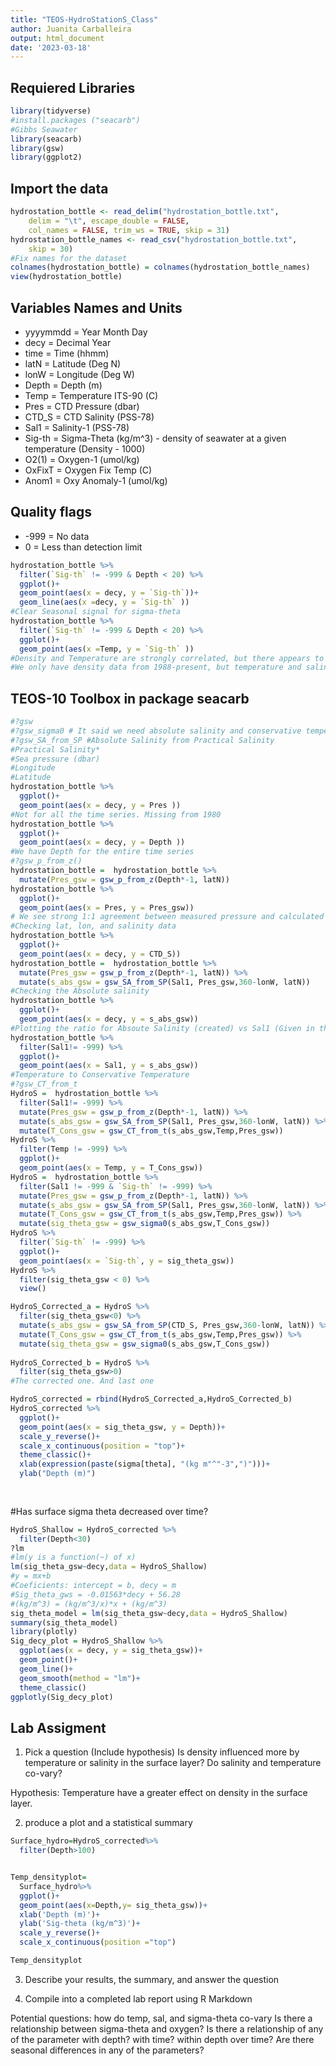 ```yaml
---
title: "TEOS-HydroStationS_Class"
author: Juanita Carballeira
output: html_document
date: '2023-03-18'
---
```


## Requiered Libraries
```r
library(tidyverse)
#install.packages ("seacarb")
#Gibbs Seawater
library(seacarb)
library(gsw)
library(ggplot2)
```


## Import the data
```r
hydrostation_bottle <- read_delim("hydrostation_bottle.txt", 
    delim = "\t", escape_double = FALSE, 
    col_names = FALSE, trim_ws = TRUE, skip = 31)
hydrostation_bottle_names <- read_csv("hydrostation_bottle.txt", 
    skip = 30)
#Fix names for the dataset
colnames(hydrostation_bottle) = colnames(hydrostation_bottle_names)
view(hydrostation_bottle)
```
## Variables Names and Units
- yyyymmdd = Year Month Day   
- decy   = Decimal Year     
- time   = Time (hhmm)      
- latN   = Latitude (Deg N) 
- lonW   = Longitude (Deg W)
- Depth  = Depth (m)                  
- Temp   = Temperature ITS-90 (C) 
- Pres   = CTD Pressure (dbar)   
- CTD_S  = CTD Salinity (PSS-78)      
- Sal1   = Salinity-1 (PSS-78)        
- Sig-th = Sigma-Theta (kg/m^3) - density of seawater at a given temperature (Density - 1000)   
- O2(1)  = Oxygen-1 (umol/kg)          
- OxFixT = Oxygen Fix Temp (C)        
- Anom1  = Oxy Anomaly-1 (umol/kg)    

## Quality flags
*  -999  = No data
*  0 = Less than detection limit

```r
hydrostation_bottle %>% 
  filter(`Sig-th` != -999 & Depth < 20) %>% 
  ggplot()+
  geom_point(aes(x = decy, y = `Sig-th`))+
  geom_line(aes(x =decy, y = `Sig-th` ))
#Clear Seasonal signal for sigma-theta
hydrostation_bottle %>% 
  filter(`Sig-th` != -999 & Depth < 20) %>% 
  ggplot()+
  geom_point(aes(x =Temp, y = `Sig-th` ))
#Density and Temperature are strongly correlated, but there appears to be two outliners that we will likely need to address at some point
#We only have density data from 1988-present, but temperature and salinity data from 1950s-present, this mean i can calculate seawater density from 1950s- present, by using TEOS-10. 
```

## TEOS-10 Toolbox in package seacarb

```r
#?gsw
#?gsw_sigma0 # It said we need absolute salinity and conservative temperature (SA (g/kg),CT (°C))
#?gsw_SA_from_SP #Absolute Salinity from Practical Salinity
#Practical Salinity*
#Sea pressure (dbar)
#Longitude
#Latitude
hydrostation_bottle %>% 
  ggplot()+
  geom_point(aes(x = decy, y = Pres ))
#Not for all the time series. Missing from 1980 
hydrostation_bottle %>% 
  ggplot()+
  geom_point(aes(x = decy, y = Depth ))
#We have Depth for the entire time series
#?gsw_p_from_z()
hydrostation_bottle =  hydrostation_bottle %>% 
  mutate(Pres_gsw = gsw_p_from_z(Depth*-1, latN))
hydrostation_bottle %>% 
  ggplot()+
  geom_point(aes(x = Pres, y = Pres_gsw))
# We see strong 1:1 agreement between measured pressure and calculated pressure
#Checking lat, lon, and salinity data
hydrostation_bottle %>% 
  ggplot()+
  geom_point(aes(x = decy, y = CTD_S))
hydrostation_bottle =  hydrostation_bottle %>% 
  mutate(Pres_gsw = gsw_p_from_z(Depth*-1, latN)) %>% 
  mutate(s_abs_gsw = gsw_SA_from_SP(Sal1, Pres_gsw,360-lonW, latN))
#Checking the Absolute salinity
hydrostation_bottle %>% 
  ggplot()+
  geom_point(aes(x = decy, y = s_abs_gsw))
#Plotting the ratio for Absoute Salinity (created) vs Sal1 (Given in the dataset)
hydrostation_bottle %>% 
  filter(Sal1!= -999) %>% 
  ggplot()+
  geom_point(aes(x = Sal1, y = s_abs_gsw))
#Temperature to Conservative Temperature
#?gsw_CT_from_t
HydroS =  hydrostation_bottle %>% 
  filter(Sal1!= -999) %>% 
  mutate(Pres_gsw = gsw_p_from_z(Depth*-1, latN)) %>% 
  mutate(s_abs_gsw = gsw_SA_from_SP(Sal1, Pres_gsw,360-lonW, latN)) %>% 
  mutate(T_Cons_gsw = gsw_CT_from_t(s_abs_gsw,Temp,Pres_gsw))
HydroS %>% 
  filter(Temp != -999) %>% 
  ggplot()+
  geom_point(aes(x = Temp, y = T_Cons_gsw))
HydroS =  hydrostation_bottle %>% 
  filter(Sal1 != -999 & `Sig-th` != -999) %>% 
  mutate(Pres_gsw = gsw_p_from_z(Depth*-1, latN)) %>% 
  mutate(s_abs_gsw = gsw_SA_from_SP(Sal1, Pres_gsw,360-lonW, latN)) %>% 
  mutate(T_Cons_gsw = gsw_CT_from_t(s_abs_gsw,Temp,Pres_gsw)) %>% 
  mutate(sig_theta_gsw = gsw_sigma0(s_abs_gsw,T_Cons_gsw))
HydroS %>% 
  filter(`Sig-th` != -999) %>% 
  ggplot()+
  geom_point(aes(x = `Sig-th`, y = sig_theta_gsw))
HydroS %>% 
  filter(sig_theta_gsw < 0) %>% 
  view()
```


```r
HydroS_Corrected_a = HydroS %>% 
  filter(sig_theta_gsw<0) %>% 
  mutate(s_abs_gsw = gsw_SA_from_SP(CTD_S, Pres_gsw,360-lonW, latN)) %>% 
  mutate(T_Cons_gsw = gsw_CT_from_t(s_abs_gsw,Temp,Pres_gsw)) %>% 
  mutate(sig_theta_gsw = gsw_sigma0(s_abs_gsw,T_Cons_gsw)) 
  
HydroS_Corrected_b = HydroS %>% 
  filter(sig_theta_gsw>0) 
#The corrected one. And last one

HydroS_corrected = rbind(HydroS_Corrected_a,HydroS_Corrected_b) 
HydroS_corrected %>% 
  ggplot()+
  geom_point(aes(x = sig_theta_gsw, y = Depth))+
  scale_y_reverse()+
  scale_x_continuous(position = "top")+
  theme_classic()+
  xlab(expression(paste(sigma[theta], "(kg m"^"-3",")")))+
  ylab("Depth (m)")
                     
                     
```

#Has surface sigma theta decreased over time? 

```r
HydroS_Shallow = HydroS_corrected %>% 
  filter(Depth<30)
?lm
#lm(y is a function(~) of x)
lm(sig_theta_gsw~decy,data = HydroS_Shallow)
#y = mx+b
#Coeficients: intercept = b, decy = m 
#Sig_theta_gws = -0.01563*decy + 56.28
#(kg/m^3) = (kg/m^3/x)*x + (kg/m^3)
sig_theta_model = lm(sig_theta_gsw~decy,data = HydroS_Shallow)
summary(sig_theta_model)
library(plotly)
Sig_decy_plot = HydroS_Shallow %>% 
  ggplot(aes(x = decy, y = sig_theta_gsw))+
  geom_point()+
  geom_line()+
  geom_smooth(method = "lm")+
  theme_classic()
ggplotly(Sig_decy_plot)
```




## Lab Assigment
1. Pick a question (Include hypothesis)
Is density influenced more by temperature or salinity in the surface layer? Do salinity and temperature co-vary?

Hypothesis: Temperature have a greater effect on density in the surface layer.

2. produce a plot and a statistical summary
```r
Surface_hydro=HydroS_corrected%>%
  filter(Depth>100) 


Temp_densityplot=
  Surface_hydro%>%
  ggplot()+
  geom_point(aes(x=Depth,y= sig_theta_gsw))+
  xlab('Depth (m)')+
  ylab('Sig-theta (kg/m^3)')+
  scale_y_reverse()+
  scale_x_continuous(position ="top")

Temp_densityplot


```




3. Describe your results, the summary, and answer the question

4. Compile into a completed lab report using R Markdown

Potential questions:
how do temp, sal, and sigma-theta co-vary
Is there a relationship between sigma-theta and oxygen?
Is there a relationship of any of the parameter with depth? with time? within depth over time?
Are there seasonal differences in any of the parameters?

